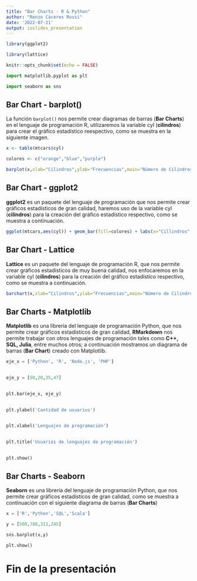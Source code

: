 ```yaml
---
title: "Bar Charts - R & Python"
author: "Renzo Cáceres Rossi"
date: '2022-07-21'
output: ioslides_presentation
---
```


```r

library(ggplot2)

library(lattice)

knitr::opts_chunk$set(echo = FALSE)
```


```python
import matplotlib.pyplot as plt

import seaborn as sns
```


## Bar Chart - barplot()

La función  `barplot()` nos permite crear diagramas de barras (**Bar Charts**) en el lenguaje de programación R, utilizaremos la variable cyl (**cilindros**) para crear el gráfico estadístico reespectivo, como se muestra en la siguiente imagen.


```r
x <- table(mtcars$cyl)

colores <- c("orange","blue","purple")

barplot(x,xlab="Cilindros",ylab="Frecuencias",main="Número de Cilindros",col=colores)
```


## Bar Chart - ggplot2

**ggplot2** es un paquete del lenguaje de programación que nos permite crear gráficos estadísticos de gran calidad, haremos uso de la variable cyl (**cilindros**) para la creación del gráfico estadístico respectivo, como se muestra a continuación.

```r
ggplot(mtcars,aes(cyl)) + geom_bar(fill=colores) + labs(x="Cillindros",y="Frecuencias",title="Número de Cilindros") + theme_dark()
```

## Bar Chart - Lattice

**Lattice** es un paquete del lenguaje de programación R, que nos permite crear gráficos estadísticos de muy buena calidad, nos enfocaremos en la variable cyl (**cilindros**) para la creación del gráfico estadístico respectivo, como se muestra a continuación.

```r
barchart(x,xlab="Cilindros",ylab="Frecuencias",main="Número de Cilindros",col=colores,horizontal=FALSE)
```


## Bar Charts - Matplotlib

**Matplotlib** es una librería del lenguaje de programación Python, que nos permite crear gráficos estadísticos de gran calidad, **RMarkdown** nos permite trabajar con otros lenguajes de programación tales como **C++, SQL, Julia**, entre muchos otros; a continuación mostramos un diagrama de barras (**Bar Chart**) creado con Matplotlib.

```python
eje_x = ['Python', 'R', 'Node.js', 'PHP']
 

eje_y = [50,20,35,47]
 

plt.bar(eje_x, eje_y)
 

plt.ylabel('Cantidad de usuarios')
 

plt.xlabel('Lenguajes de programación')
 

plt.title('Usuarios de lenguajes de programación')
 

plt.show()
```


## Bar Charts - Seaborn

**Seaborn** es una librería del lenguaje de programación Python, que nos permite crear gráficos estadísticos de gran calidad, como se muestra a continuación con el siguiente diagrama de barras (**Bar Charts**)


```python
x = ['R','Python','SQL','Scala']

y = [500,788,311,245]

sns.barplot(x,y)

plt.show()
```


# Fin de la presentación






